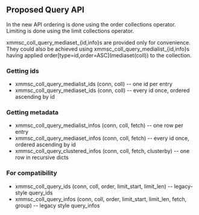 == Proposed Query API ==

In the new API ordering is done using the order collections operator. Limiting is done using the limit collections operator.

xmmsc_coll_query_mediaset_{id,info}s are provided only for convenience. They could also be achieved using xmmsc_coll_query_medialist_{id,info}s having applied order[type=id,order=ASC](mediaset(coll)) to the collection.

=== Getting ids ===
* xmmsc_coll_query_medialist_ids (conn, coll) -- one id per entry
* xmmsc_coll_query_mediaset_ids (conn, coll) -- every id once, ordered ascending by id

=== Getting metadata ===
* xmmsc_coll_query_medialist_infos (conn, coll, fetch) -- one row per entry
* xmmsc_coll_query_mediaset_infos (conn, coll, fetch) -- every id once, ordered ascending by id
* xmmsc_coll_query_clustered_infos (conn, coll, fetch, clusterby) -- one row in recursive dicts

=== For compatibility ===
* xmmsc_coll_query_ids (conn, coll, order, limit_start, limit_len) -- legacy-style query_ids
* xmmsc_coll_query_infos (conn, coll, order, limit_start, limit_len, fetch, group) -- legacy style query_infos